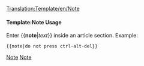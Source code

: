 <noinclude>[[Translation:Template/en/Note]]{{en/-}}</noinclude>{{ambox
| type  = notice
| text  = <strong>Note</strong><br/>{{{1|Whoever added this template didn't set a specific Note, so it should be removed or updated.}}}
}}<noinclude>

====Template:Note Usage====
Enter <nowiki>{{</nowiki>'''note'''|''text''<nowiki>}}</nowiki> inside an article section. Example:
<pre>{{note|do not press ctrl-alt-del}}</pre>

[[Category:en/Templates|Note]][[Category:en/Message boxes|Note]]</noinclude>